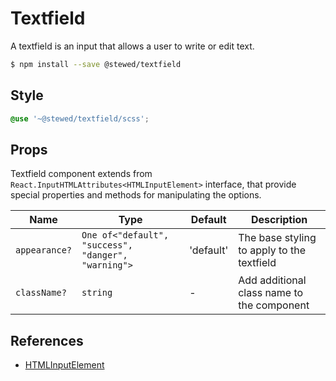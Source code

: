 # Textfield

A textfield is an input that allows a user to write or edit text.

```bash
$ npm install --save @stewed/textfield
```

## Style

```scss
@use '~@stewed/textfield/scss';
```

## Props

Textfield component extends from `React.InputHTMLAttributes<HTMLInputElement>` interface, that provide special properties and methods for manipulating the options.

| Name          | Type                                                | Default   | Description                                |
| ------------- | --------------------------------------------------- | --------- | ------------------------------------------ |
| `appearance?` | `One of<"default", "success", "danger", "warning">` | 'default' | The base styling to apply to the textfield |
| `className?`  | `string`                                            | -         | Add additional class name to the component |

## References

-   [HTMLInputElement](https://developer.mozilla.org/en-US/docs/Web/API/HTMLInputElement)
